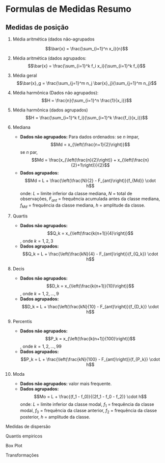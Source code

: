 # Formulas de Medidas Resumo

## Medidas de posição 

1.  Média aritmética (dados não-agrupados

    $$\bar{x} = \frac{\sum_{i=1}^n x_i}{n}$$

2.  Média aritmética (dados agrupados: 
    $$\bar{x} = \frac{\sum_{i=1}^k f_i x_i}{\sum_{i=1}^k f_i}$$

3.  Média geral 
    $$\bar{x}_g = \frac{\sum_{j=1}^m n_j \bar{x}_j}{\sum_{j=1}^m n_j}$$

4. Média harmônica (Dados não agrupados):
    $$H = \frac{n}{\sum_{i=1}^n \frac{1}{x_i}}$$

5. Média harmônica (dados agrupados)
    $$H = \frac{\sum_{i=1}^k f_i}{\sum_{i=1}^k \frac{f_i}{x_i}}$$

6. Mediana
   - **Dados não agrupados:**
     Para dados ordenados: se $n$ ímpar,
     $$Md = x_{\left(\frac{n+1}{2}\right)}$$
     se $n$ par,
     $$Md = \frac{x_{\left(\frac{n}{2}\right)} + x_{\left(\frac{n}{2}+1\right)}}{2}$$
   - **Dados agrupados:**
     $$Md = L + \frac{\left(\frac{N}{2} - F_{ant}\right)}{f_{Md}} \cdot h$$
     onde: $L$ = limite inferior da classe mediana, $N$ = total de observações, $F_{ant}$ = frequência acumulada antes da classe mediana, $f_{Md}$ = frequência da classe mediana, $h$ = amplitude da classe.

7. Quartis
   - **Dados não agrupados:**
     $$Q_k = x_{\left(\frac{k(n+1)}{4}\right)}$$, onde $k=1,2,3$
   - **Dados agrupados:**
     $$Q_k = L + \frac{\left(\frac{kN}{4} - F_{ant}\right)}{f_{Q_k}} \cdot h$$

8. Decis
   - **Dados não agrupados:**
     $$D_k = x_{\left(\frac{k(n+1)}{10}\right)}$$, onde $k=1,2,...,9$
   - **Dados agrupados:**
     $$D_k = L + \frac{\left(\frac{kN}{10} - F_{ant}\right)}{f_{D_k}} \cdot h$$

9. Percentis
   - **Dados não agrupados:**
     $$P_k = x_{\left(\frac{k(n+1)}{100}\right)}$$, onde $k=1,2,...,99$
   - **Dados agrupados:**
     $$P_k = L + \frac{\left(\frac{kN}{100} - F_{ant}\right)}{f_{P_k}} \cdot h$$

10. Moda
    - **Dados não agrupados:** valor mais frequente.
    - **Dados agrupados:**
      $$Mo = L + \frac{(f_1 - f_0)}{(2f_1 - f_0 - f_2)} \cdot h$$
      onde: $L$ = limite inferior da classe modal, $f_1$ = frequência da classe modal, $f_0$ = frequência da classe anterior, $f_2$ = frequência da classe posterior, $h$ = amplitude da classe.

Medidas de dispersão

Quantis empiricos

Box Plot

Transformações
